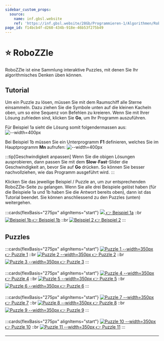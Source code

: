 ```yaml
---
sidebar_custom_props:
  source:
    name: inf.gbsl.website
    ref: 'https://inf.gbsl.website/28Gb/Programmieren-1/Algorithmen/Robozzle/'
page_id: f14bcb4f-d260-434b-918e-46b53f275b49
---
```


# ⭐️ RoboZZle
RoboZZle ist eine Sammlung interaktive Puzzles, mit denen Sie Ihr algorithmisches Denken üben können.

## Tutorial
Um ein Puzzle zu lösen, müssen Sie mit dem Raumschiff alle Sterne einsammeln. Dazu ziehen Sie die Symbole unten auf die kleinen Kacheln oben, um so eine Sequenz von Befehlen zu kreieren. Wenn Sie mit Ihrer Lösung zufrieden sind, klicken Sie __Go__, um Ihr Programm auszuführen.

Für Beispiel 1a sieht die Lösung somit folgendermassen aus:
![--width=400px](img/tutorial1.png)

Bei Beispiel 1b müssen Sie ein Unterprogramm __F1__ definieren, welches Sie im Hauptprogramm __Mn__ aufrufen:
![--width=400px](img/tutorial2.png)

:::tip[Geschwindigkeit anpassen]
Wenn Sie die obigen Lösungen ausprobieren, dann passen Sie mit dem __Slow__-__Fast__-Slider die Geschwindigkeit an, bevor Sie auf __Go__ drücken. So können Sie besser nachvollziehen, wie das Programm ausgeführt wird.
:::

Klicken Sie das jeweilige Beispiel / Puzzle an, um zur entsprechenden RoboZZle-Seite zu gelangen. Wenn Sie alle drei Beispiele gelöst haben (für die Beispiele 1a und 1b haben Sie die Antwort bereits oben), dann ist das Tutorial beendet. Sie können anschliessend zu den Puzzles (unten) weitergehen.

:::cards{flexBasis="275px" alignItems="start"}
[![](img/01-example1.png) 👉 Beispiel 1a](https://alexanderson1993.github.io/robozzle-react/?level=-1)
::br
[![Beispiel 1b](img/01-example1.png) 👉 Beispiel 1b](https://alexanderson1993.github.io/robozzle-react/?level=-2)
::br
[![Beispiel 2](img/02-example2.png) 👉 Beispiel 2](https://alexanderson1993.github.io/robozzle-react/?level=-4)
:::

## Puzzles
:::cards{flexBasis="275px" alignItems="start"}
[![Puzzle 1 --width=350px](./img/robozzle-14288.png) 👉 Puzzle 1](https://alexanderson1993.github.io/robozzle-react/?level=14288)
::br
[![Puzzle 2 --width=350px](./img/robozzle-14737.png) 👉 Puzzle 2](https://alexanderson1993.github.io/robozzle-react/?level=14737)
::br
[![Puzzle 3 --width=350px](./img/robozzle-14261.png) 👉 Puzzle 3](https://alexanderson1993.github.io/robozzle-react/?level=14261)
:::

:::cards{flexBasis="275px" alignItems="start"}
[![Puzzle 4 --width=350px](./img/robozzle-3.png) 👉 Puzzle 4](https://alexanderson1993.github.io/robozzle-react/?level=-3)
::br
[![Puzzle 5 --width=350px](./img/robozzle-105.png) 👉 Puzzle 5](https://alexanderson1993.github.io/robozzle-react/?level=105)
::br
[![Puzzle 6 --width=350px](./img/robozzle-140.png) 👉 Puzzle 6](https://alexanderson1993.github.io/robozzle-react/?level=140)
:::

:::cards{flexBasis="275px" alignItems="start"}
[![Puzzle 7 --width=350px](./img/robozzle-27.png) 👉 Puzzle 7](https://alexanderson1993.github.io/robozzle-react/?level=27)
::br
[![Puzzle 8 --width=350px](./img/robozzle-15093.png) 👉 Puzzle 8](https://alexanderson1993.github.io/robozzle-react/?level=15093)
::br
[![Puzzle 9 --width=350px](./img/robozzle-12986.png) 👉 Puzzle 9](https://alexanderson1993.github.io/robozzle-react/?level=12986)
:::

:::cards{flexBasis="275px" alignItems="start"}
[![Puzzle 10 --width=350px](./img/robozzle-16166.png) 👉 Puzzle 10](https://alexanderson1993.github.io/robozzle-react/?level=16166)
::br
[![Puzzle 11 --width=350px](./img/robozzle-87.png) 👉 Puzzle 11](https://alexanderson1993.github.io/robozzle-react/?level=87)
:::

---
